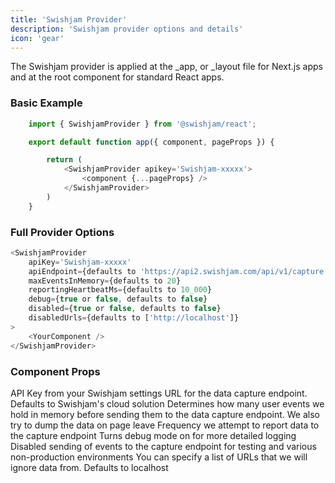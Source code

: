 ```yaml
---
title: 'Swishjam Provider'
description: 'Swishjam provider options and details'
icon: 'gear'
---
```


The Swishjam provider is applied at the _app, or _layout file for Next.js apps and at the root component for standard React apps.  

### Basic Example
```javascript _app.js 
    import { SwishjamProvider } from '@swishjam/react';

    export default function app({ component, pageProps }) {

        return (
            <SwishjamProvider apikey='Swishjam-xxxxx'>
                <component {...pageProps} />
            </SwishjamProvider>
        )
    }
```

### Full Provider Options

```javascript
<SwishjamProvider
    apiKey='Swishjam-xxxxx'
    apiEndpoint={defaults to 'https://api2.swishjam.com/api/v1/capture'}
    maxEventsInMemory={defaults to 20}
    reportingHeartbeatMs={defaults to 10_000}
    debug={true or false, defaults to false}
    disabled={true or false, defaults to false}
    disabledUrls={defaults to ['http://localhost']}    
>
    <YourComponent />
</SwishjamProvider>
```

### Component Props 
<ParamField path="apiKey" type="string" required>
    API Key from your Swishjam settings
</ParamField>
<ParamField path="apiEndpoint" type="string" default="https://api2.swishjam.com/api/v1/capture">
    URL for the data capture endpoint. Defaults to Swishjam's cloud solution 
</ParamField>
<ParamField path="maxEventsInMemory" type="number" default="20">
    Determines how many user events we hold in memory before sending them to the data capture endpoint. We also try to dump the data on page leave
</ParamField>
<ParamField path="reportingHeartbeatMs" type="number" default="10_000">
    Frequency we attempt to report data to the capture endpoint
</ParamField>
<ParamField path="debug" type="boolean" default="false">
    Turns debug mode on for more detailed logging
</ParamField>
<ParamField path="disabled" type="boolean" default="false">
    Disabled sending of events to the capture endpoint for testing and various non-production environments
</ParamField>
<ParamField path="disabledUrls" type="array" default="['http://localhost']">
    You can specify a list of URLs that we will ignore data from. Defaults to localhost
</ParamField>